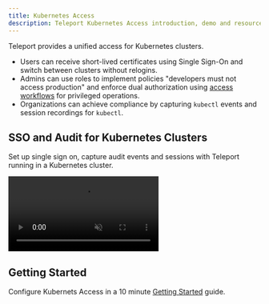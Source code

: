 ```yaml
---
title: Kubernetes Access
description: Teleport Kubernetes Access introduction, demo and resources
---
```


Teleport provides a unified access for Kubernetes clusters.

- Users can receive short-lived certificates using Single Sign-On and switch between clusters without relogins.
- Admins can use roles to implement policies "developers must not access production" and enforce
dual authorization using [access workflows](./enterprise/workflow/index.mdx) for privileged operations.
- Organizations can achieve compliance by capturing `kubectl` events and session recordings for `kubectl`.

## SSO and Audit for Kubernetes Clusters

Set up single sign on, capture audit events and sessions with Teleport running in a Kubernetes cluster.

<video muted playsInline controls>
  <source src="https://goteleport.com/teleport/videos/kubernetes-access/kubelogin.mp4" type="video/mp4" />
  <source src="https://goteleport.com/teleport/videos/kubernetes-access/kubelogin.webm" type="video/webm" />
Your browser does not support the video tag.
</video>

## Getting Started

Configure Kubernets Access in a 10 minute [Getting Started](./kubernetes-access/getting-started.mdx) guide.




